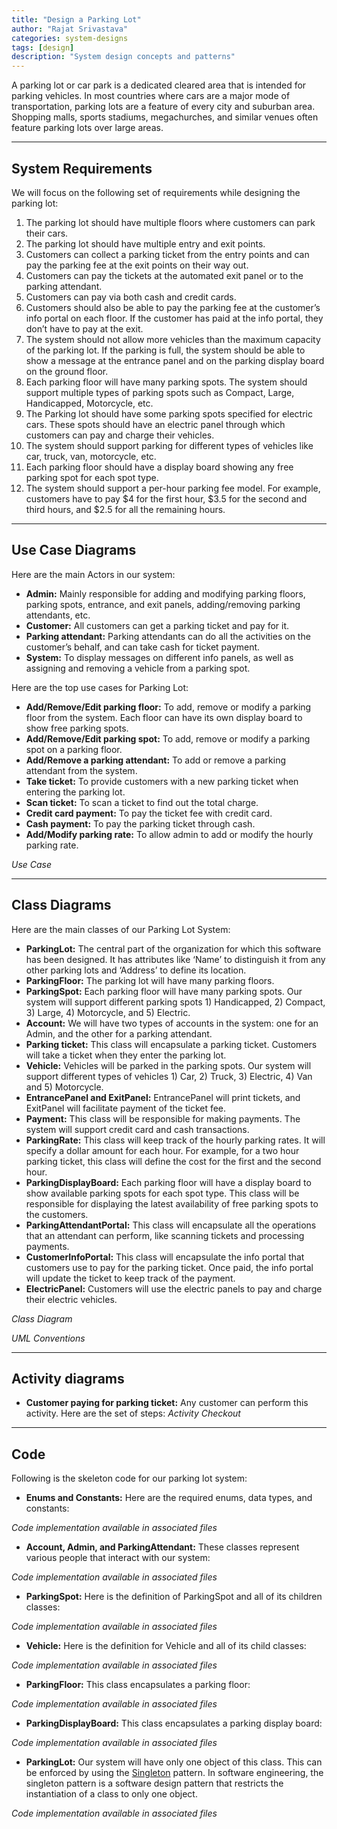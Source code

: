 ```yaml
---
title: "Design a Parking Lot"
author: "Rajat Srivastava"
categories: system-designs
tags: [design]
description: "System design concepts and patterns"
---
```


A parking lot or car park is a dedicated cleared area that is intended for parking vehicles. In most countries where cars are a major mode of transportation, parking lots are a feature of every city and suburban area. Shopping malls, sports stadiums, megachurches, and similar venues often feature parking lots over large areas.

---
## System Requirements
We will focus on the following set of requirements while designing the parking lot:
1. The parking lot should have multiple floors where customers can park their cars.
2. The parking lot should have multiple entry and exit points.
3. Customers can collect a parking ticket from the entry points and can pay the parking fee at the exit points on their way out.
4. Customers can pay the tickets at the automated exit panel or to the parking attendant.
5. Customers can pay via both cash and credit cards.
6. Customers should also be able to pay the parking fee at the customer’s info portal on each floor. If the customer has paid at the info portal, they don’t have to pay at the exit.
7. The system should not allow more vehicles than the maximum capacity of the parking lot. If the parking is full, the system should be able to show a message at the entrance panel and on the parking display board on the ground floor.
8. Each parking floor will have many parking spots. The system should support multiple types of parking spots such as Compact, Large, Handicapped, Motorcycle, etc.
9. The Parking lot should have some parking spots specified for electric cars. These spots should have an electric panel through which customers can pay and charge their vehicles.
10. The system should support parking for different types of vehicles like car, truck, van, motorcycle, etc.
11. Each parking floor should have a display board showing any free parking spot for each spot type.
12. The system should support a per-hour parking fee model. For example, customers have to pay $4 for the first hour, $3.5 for the second and third hours, and $2.5 for all the remaining hours.

---
## Use Case Diagrams
Here are the main Actors in our system:

- **Admin:** Mainly responsible for adding and modifying parking floors, parking spots, entrance, and exit panels, adding/removing parking attendants, etc.
- **Customer:** All customers can get a parking ticket and pay for it.
- **Parking attendant:** Parking attendants can do all the activities on the customer’s behalf, and can take cash for ticket payment.
- **System:** To display messages on different info panels, as well as assigning and removing a vehicle from a parking spot.

Here are the top use cases for Parking Lot:

- **Add/Remove/Edit parking floor:** To add, remove or modify a parking floor from the system. Each floor can have its own display board to show free parking spots.
- **Add/Remove/Edit parking spot:** To add, remove or modify a parking spot on a parking floor.
- **Add/Remove a parking attendant:** To add or remove a parking attendant from the system.
- **Take ticket:** To provide customers with a new parking ticket when entering the parking lot.
- **Scan ticket:** To scan a ticket to find out the total charge.
- **Credit card payment:** To pay the ticket fee with credit card.
- **Cash payment:** To pay the parking ticket through cash.
- **Add/Modify parking rate:** To allow admin to add or modify the hourly parking rate.

*Use Case*

---
## Class Diagrams
Here are the main classes of our Parking Lot System:

- **ParkingLot:** The central part of the organization for which this software has been designed. It has attributes like ‘Name’ to distinguish it from any other parking lots and ‘Address’ to define its location.
- **ParkingFloor:** The parking lot will have many parking floors.
- **ParkingSpot:** Each parking floor will have many parking spots. Our system will support different parking spots 1) Handicapped, 2) Compact, 3) Large, 4) Motorcycle, and 5) Electric.
- **Account:** We will have two types of accounts in the system: one for an Admin, and the other for a parking attendant.
- **Parking ticket:** This class will encapsulate a parking ticket. Customers will take a ticket when they enter the parking lot.
- **Vehicle:** Vehicles will be parked in the parking spots. Our system will support different types of vehicles 1) Car, 2) Truck, 3) Electric, 4) Van and 5) Motorcycle.
- **EntrancePanel and ExitPanel:** EntrancePanel will print tickets, and ExitPanel will facilitate payment of the ticket fee.
- **Payment:** This class will be responsible for making payments. The system will support credit card and cash transactions.
- **ParkingRate:** This class will keep track of the hourly parking rates. It will specify a dollar amount for each hour. For example, for a two hour parking ticket, this class will define the cost for the first and the second hour.
- **ParkingDisplayBoard:** Each parking floor will have a display board to show available parking spots for each spot type. This class will be responsible for displaying the latest availability of free parking spots to the customers.
- **ParkingAttendantPortal:** This class will encapsulate all the operations that an attendant can perform, like scanning tickets and processing payments.
- **CustomerInfoPortal:** This class will encapsulate the info portal that customers use to pay for the parking ticket. Once paid, the info portal will update the ticket to keep track of the payment.
- **ElectricPanel:** Customers will use the electric panels to pay and charge their electric vehicles.

*Class Diagram*

*UML Conventions*

---
## Activity diagrams

- **Customer paying for parking ticket:** Any customer can perform this activity. Here are the set of steps:
*Activity Checkout*

---
## Code
Following is the skeleton code for our parking lot system:

- **Enums and Constants:** Here are the required enums, data types, and constants:

*Code implementation available in associated files*

- **Account, Admin, and ParkingAttendant:** These classes represent various people that interact with our system:

*Code implementation available in associated files*

- **ParkingSpot:** Here is the definition of ParkingSpot and all of its children classes:

*Code implementation available in associated files*

- **Vehicle:** Here is the definition for Vehicle and all of its child classes:

*Code implementation available in associated files*

- **ParkingFloor:** This class encapsulates a parking floor:

*Code implementation available in associated files*

- **ParkingDisplayBoard:** This class encapsulates a parking display board:

*Code implementation available in associated files*

- **ParkingLot:** Our system will have only one object of this class. This can be enforced by using the [Singleton](https://en.wikipedia.org/wiki/Singleton_pattern) pattern. In software engineering, the singleton pattern is a software design pattern that restricts the instantiation of a class to only one object.

*Code implementation available in associated files*